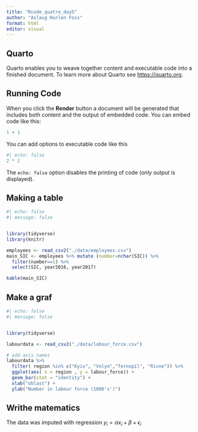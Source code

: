 ---
title: "Rcode_quatro_day5"
author: "Aslaug Hurlen Foss"
format: html
editor: visual
---

## Quarto

Quarto enables you to weave together content and executable code into a finished document. To learn more about Quarto see <https://quarto.org>.

## Running Code

When you click the **Render** button a document will be generated that includes both content and the output of embedded code. You can embed code like this:

```{r}
1 + 1
```

You can add options to executable code like this

```{r}
#| echo: false
2 * 2
```

The `echo: false` option disables the printing of code (only output is displayed).

## Making a table

```{r}
#| echo: false
#| message: false


library(tidyverse)
library(knitr)

employees <- read_csv2("./data/employees.csv")
main_SIC <- employees %>% mutate (number=nchar(SIC)) %>%
  filter(number==1) %>%
  select(SIC, year2016, year2017)

kable(main_SIC)


```

## Make a graf

```{r}
#| echo: false
#| message: false


library(tidyverse)

labourdata <- read_csv2("./data/labour_force.csv")

# add axis names
labourdata %>%
  filter( region %in% c("Kyiv", "Volyn","Ternopil", "Rivne")) %>%
  ggplot(aes( x = region , y = labour_force)) +
  geom_bar(stat = "identity") + 
  xlab("oblast") + 
  ylab("Number in labour force (1000's')")


```

## Writhe matematics

The data was imputed with regression $y_i=\alpha x_i + \beta + \epsilon_i$
